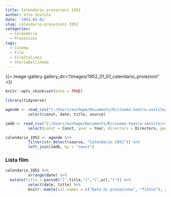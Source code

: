 ```yaml
---
title: Calendario proiezioni 1952
author: Vito Sestito
date: '1952-01-01'
slug: calendario-proiezioni-1952
categories:
  - Calendario
  - Proiezioni
tags:
  - Cinema
  - Film
  - FilmItaliani
  - StoriaDelCinema
---
```

{{< image-gallery gallery_dir="/images/1952_01_01_calendario_proiezioni" >}}
```r
knitr::opts_chunk$set(echo = TRUE)

library(tidyverse)

agende <- read_csv("C:/Users/eurhope/Documents/R/cinema-teatro-sestito/static/data/programmazione_agende.csv") %>%
          select(const, date, title, source)

imdb <- read_csv("C:/Users/eurhope/Documents/R/cinema-teatro-sestito/static/data/programmazione_imdb.csv") %>%
          select(const = Const, year = Year, directors = Directors, genres = Genres, imdb_rating = `IMDb Rating`, runtime = `Runtime (mins)`, url = URL)

calendario_1952 <- agende %>%
          filter(str_detect(source, "Calendario 1952")) %>%
          left_join(imdb, by = "const")
```
### Lista film
```r
calendario_1952 %>%
          arrange(date) %>%
  mutate(title = paste0("[",title,"]","(",url,")")) %>%
          select(date, title) %>%
          knitr::kable(col.names = c("Data di proiezione", "Titolo"), align = c("l", "l", "l"))
```